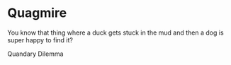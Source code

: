 # Quagmire

You know that thing where a duck gets stuck in the mud and then a dog is super happy to find it?

Quandary
Dilemma

